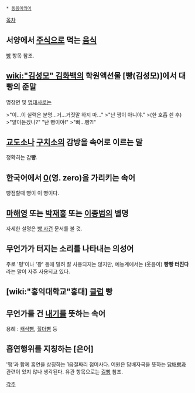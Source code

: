  * [[동음이의어]]

[[목차]]

== 서양에서 [[주식]]으로 먹는 [[음식]] ==
[[빵]] 항목 참조.

== [[wiki:"김성모" 김화백]]의 학원액션물 [빵(김성모)]에서 대빵의 준말 ==
명장면 및 [[명대사]]로는

>"이...이 실력은 분명...거...거짓말 하지 마..."
>"난 짱이 아니야."
>(한 호흡 쉰 후)
>"알아듣겠나?" "난 빵이야!"
>"빠...빵?!"

== [[교도소]]나 [[구치소]]의 감방을 속어로 이르는 말 ==
정확히는 감'''빵'''.

== 한국어에서 [[0]](영. zero)을 가리키는 속어 ==
빵점할때 빵이 이 빵이다.

== [[마해영]] 또는 [[박재홍]] 또는 [[이종범]]의 별명 ==
자세한 설명은 [[빵 사건]] 문서를 볼 것.

== 무언가가 터지는 소리를 나타내는 의성어 ==
주로 '펑'이나 '꽝' 등에 밀려 잘 사용되지는 않지만, 예능계에서는 (웃음이) '''빵빵 터진다'''라는 말이 자주 사용되고 있다.

== [wiki:"홍익대학교"홍대] [[클럽]] 빵 ==

== 무언가를 건 [[내기]]를 뜻하는 속어 ==
용례 : [[캐삭빵]], [[힐더]]빵 등

== 흡연행위를 지칭하는 [은어] ==
'땡'과 함께 흡연을 상징하는 1음절짜리 접미사다. 어원은 담배자국을 뜻하는 [[담배빵]]과 관련이 있지 않나 생각된다. 유관 항목으로는 [[길빵]] 참조. 

[[각주]]
